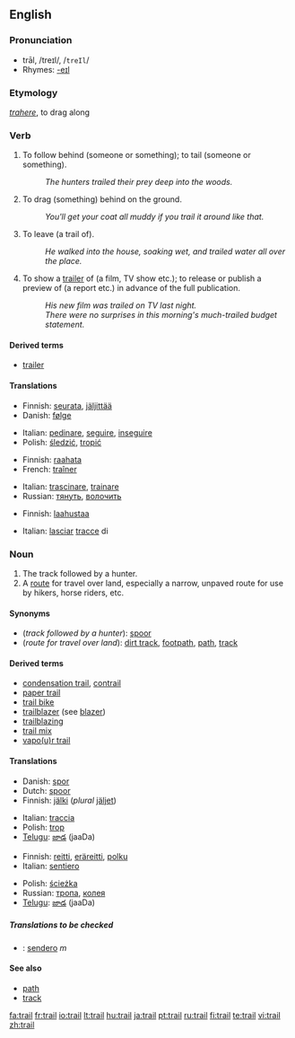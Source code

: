 {{wikipedia|dab=trail (disambiguation)|trail}}
==English==

===Pronunciation===
*trāl, /treɪl/, /<tt>treIl</tt>/
*Rhymes: [[Rhymes:English:-eɪl|-eɪl]]

===Etymology===
{{L.}} ''[[trahere]]'', to drag along

===Verb===
{{en-verb}}

# {{transitive}} To follow behind (someone or something); to tail (someone or something).
#:''The hunters trailed their prey deep into the woods.''
# {{transitive}} To drag (something) behind on the ground.
#:''You'll get your coat all muddy if you trail it around like that.''
# {{transitive}} To leave (a trail of).
#:''He walked into the house, soaking wet, and trailed water all over the place.''
# {{transitive}} To show a [[trailer]] of (a film, TV show etc.); to release or publish a preview of (a report etc.) in advance of the full publication.
#:''His new film was trailed on TV last night.'' 
#:''There were no surprises in this morning's much-trailed budget statement.''

====Derived terms====
<!--derived from the verb-->
*[[trailer]]

====Translations====

{{trans-top|follow behind}}
*Finnish: [[seurata]], [[jäljittää]]
*Danish: [[følge]]
{{trans-mid}}
*Italian: [[pedinare]], [[seguire]], [[inseguire]]
*Polish: [[śledzić]], [[tropić]]
{{trans-bottom}}

{{trans-top|drag behind}}
*Finnish: [[raahata]]
*French: [[traîner]]
{{trans-mid}}
*Italian: [[trascinare]], [[trainare]]
*Russian: [[тянуть]], [[волочить]]
{{trans-bottom}}

{{trans-top|leave (a trail of)}}
*Finnish: [[laahustaa]]
{{trans-mid}}
*Italian: [[lasciare|lasciar]] [[traccia|tracce]] di
{{trans-bottom}}

===Noun===
{{wikipedia|trail|trail (route)}}
{{en-noun}}

# The track followed by a hunter.
# A [[route]] for travel over land, especially a narrow, unpaved route for use by hikers, horse riders, etc.

====Synonyms====
*(''track followed by a hunter''): [[spoor]]
*(''route for travel over land''): [[dirt track]], [[footpath]], [[path]], [[track]]

====Derived terms====
<!--derived from the noun-->
*[[condensation trail]], [[contrail]]
*[[paper trail]]
*[[trail bike]]
*[[trailblazer]] (see [[blazer]])
*[[trailblazing]]
*[[trail mix]]
*[[vapour trail|vapo(u)r trail]]

====Translations====
{{trans-top|track followed by a hunter}}
*Danish: [[spor]]
*Dutch: [[spoor]]
*Finnish: [[jälki]] (''plural'' [[jäljet]])
{{trans-mid}}
*Italian: [[traccia]] {{f}}
*Polish: [[trop]] {{m}}
*[[Telugu]]: [[జాడ]] (jaaDa)
{{trans-bottom}}

{{trans-top|route for travel over land}}
*Finnish: [[reitti]], [[eräreitti]], [[polku]]
*Italian: [[sentiero]] {{m}}
{{trans-mid}}
*Polish: [[ścieżka]] {{f}}
*Russian: [[тропа]], [[колея]]
*[[Telugu]]: [[జాడ]] (jaaDa)
{{trans-bottom}}

=====Translations to be checked=====
<!--Remove this section once all of the translations below have been moved into the tables above.-->
{{checktrans}}
*{{ttbc|Spanish}}: [[sendero]] ''m''

====See also====
*[[path]]
*[[track]]

[[fa:trail]]
[[fr:trail]]
[[io:trail]]
[[lt:trail]]
[[hu:trail]]
[[ja:trail]]
[[pt:trail]]
[[ru:trail]]
[[fi:trail]]
[[te:trail]]
[[vi:trail]]
[[zh:trail]]